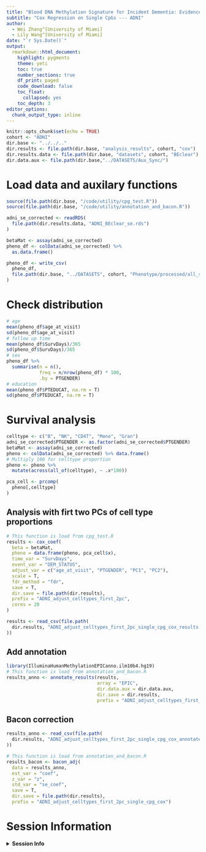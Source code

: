 ```yaml
---
title: "Blood DNA Methylation Signature for Incident Dementia: Evidence from Longitudinal Cohorts"
subtitle: "Cox Regression on Single CpGs --- ADNI"
author: 
  - Wei Zhang^[University of Miami]
  - Lily Wang^[University of Miami]
date: "`r Sys.Date()`"
output:
  rmarkdown::html_document:
    highlight: pygments
    theme: yeti
    toc: true
    number_sections: true
    df_print: paged
    code_download: false
    toc_float:
      collapsed: yes
    toc_depth: 3
editor_options:
  chunk_output_type: inline    
---
```


```r
knitr::opts_chunk$set(echo = TRUE)
cohort <- "ADNI"
dir.base <- "../../.."
dir.results <- file.path(dir.base, "analysis_results", cohort, "cox")
dir.results.data <- file.path(dir.base, "datasets", cohort, "BEclear") 
dir.data.aux <- file.path(dir.base,"../DATASETS/Aux_Sync/") 
```

# Load data and auxilary functions

```r
source(file.path(dir.base, "/code/utility/cpg_test.R"))
source(file.path(dir.base, "/code/utility/annotation_and_bacon.R"))
```

```r
adni_se_corrected <- readRDS(
  file.path(dir.results.data, "ADNI_BEclear_se.rds")
)
```

```r
betaMat <- assay(adni_se_corrected)
pheno_df <- colData(adni_se_corrected) %>% 
  as.data.frame() 

pheno_df <- write_csv(
  pheno_df,
  file.path(dir.base, "../DATASETS", cohort, "Phenotype/processed/all_sample/ADNI_cn_baseline_first_visit_pheno.csv")
)
```

# Check distribution

```r
# age
mean(pheno_df$age_at_visit)
sd(pheno_df$age_at_visit)
# follow up time
mean(pheno_df$SurvDays)/365
sd(pheno_df$SurvDays)/365
# sex
pheno_df %>% 
  summarise(n = n(), 
            freq = n/nrow(pheno_df) * 100,
            .by = PTGENDER)
# education
mean(pheno_df$PTEDUCAT, na.rm = T)
sd(pheno_df$PTEDUCAT, na.rm = T)
```

# Survival analysis

```r
celltype <- c("B", "NK", "CD4T", "Mono", "Gran")
adni_se_corrected$PTGENDER <- as.factor(adni_se_corrected$PTGENDER)
betaMat <- assay(adni_se_corrected)
pheno <- colData(adni_se_corrected) %>% data.frame()
# Multiply 100 for celltype proportion
pheno <- pheno %>% 
  mutate(across(all_of(celltype), ~ .x*100))
```

```r
pca_cell <- prcomp(
  pheno[,celltype]
)
```

## Analysis with firt two PCs of cell type proportions

```r
# This function is load from cpg_test.R
results <- cox_coef(
  beta = betaMat,
  pheno = data.frame(pheno, pca_cell$x),
  time_var = "SurvDays",
  event_var = "DEM_STATUS",
  adjust_var = c("age_at_visit", "PTGENDER", "PC1", "PC2"),
  scale = T,
  fdr_method = "fdr",
  save = T,
  dir.save = file.path(dir.results),
  prefix = "ADNI_adjust_celltypes_first_2pc",
  cores = 20
)
```

```r
results <- read_csv(file.path(
  dir.results, "ADNI_adjust_celltypes_first_2pc_single_cpg_cox_results.csv"
))
```

## Add annotation

```r
library(IlluminaHumanMethylationEPICanno.ilm10b4.hg19)
# This function is load from annotation_and_bacon.R
results_anno <- annotate_results(results,
                                 array = "EPIC",
                                 dir.data.aux = dir.data.aux,
                                 dir.save = dir.results,
                                 prefix = "ADNI_adjust_celltypes_first_2pc_single_cpg_cox")
```

## Bacon correction

```r
results_anno <- read_csv(file.path(
  dir.results, "ADNI_adjust_celltypes_first_2pc_single_cpg_cox_annotated_results.csv"
))
```

```r
# This function is load from annotation_and_bacon.R
results_bacon <- bacon_adj(
  data = results_anno,
  est_var = "coef",
  z_var = "z",
  std_var = "se_coef",
  save = T,
  dir.save = file.path(dir.results),
  prefix = "ADNI_adjust_celltypes_first_2pc_single_cpg_cox")
```

# Session Information

<details>
  <summary>**Session Info**</summary>
```r
sessionInfo()
```
</details>
